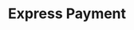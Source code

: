 ---
title: "Express Payment"
description: "Learn how to make a payment through our SDK with real-life examples."
---